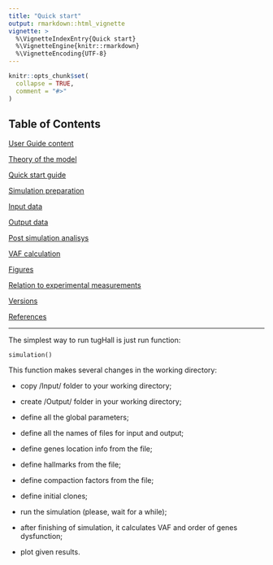 ```yaml
---
title: "Quick start"
output: rmarkdown::html_vignette
vignette: >
  %\VignetteIndexEntry{Quick start}
  %\VignetteEngine{knitr::rmarkdown}
  %\VignetteEncoding{UTF-8}
---
```


```r
knitr::opts_chunk$set(
  collapse = TRUE,
  comment = "#>"
)
```


## Table of Contents

[User Guide content](A_User_Guide.html)

[Theory of the model](B_Theory.html)

[Quick start guide](C_Quick_start.html)

[Simulation preparation](D_Simulation.html)

[Input data](E_Input.html)

[Output data](F_Output.html)

[Post simulation analisys](G_Analisys.html)

[VAF calculation](H_VAF.html)

[Figures](I_Figures.html)

[Relation to experimental measurements](J_Relation.html)

[Versions](K_Versions.html)

[References](L_References.html)


---

The simplest way to run tugHall is just run function:

    simulation()


This function makes several changes in the working directory:

- copy /Input/ folder to your working directory;

- create /Output/ folder in your working directory;

- define all the global parameters;

- define all the names of files for input and output;

- define genes location info from the file;

- define hallmarks from the file;

- define compaction factors from the file;

- define initial clones;

- run the simulation (please, wait for a while);

- after finishing of simulation, it calculates VAF and order of genes dysfunction;

- plot given results.


